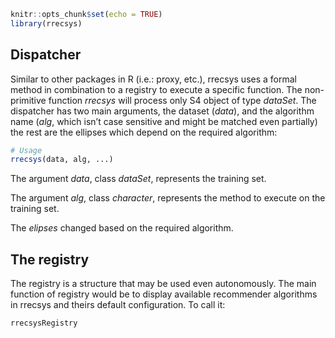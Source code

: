 <!--
%\VignetteEngine{knitr::knitr}
%\VignetteIndexEntry{4 Dispacher and registry}
-->

```r
knitr::opts_chunk$set(echo = TRUE)
library(rrecsys)
```

## Dispatcher

Similar to other packages in R (i.e.: proxy, etc.), rrecsys uses a formal method in combination to a registry to execute a specific function. The non-primitive function _rrecsys_ will process only S4 object of type _dataSet_. The dispatcher has two main arguments, the dataset (_data_), and the algorithm name (_alg_, which isn't case sensitive and might be matched even partially) the rest are the ellipses which depend on the required algorithm:
```r
# Usage
rrecsys(data, alg, ...)
```
The argument _data_, class _dataSet_, represents the training set.

The argument _alg_, class _character_, represents the method to execute on the training set.

The _elipses_ changed based on the required algorithm.

## The registry
The registry is a structure that may be used even autonomously. The main function of registry would be to display available recommender algorithms in rrecsys and theirs default configuration. To call it:
```r
rrecsysRegistry
```
